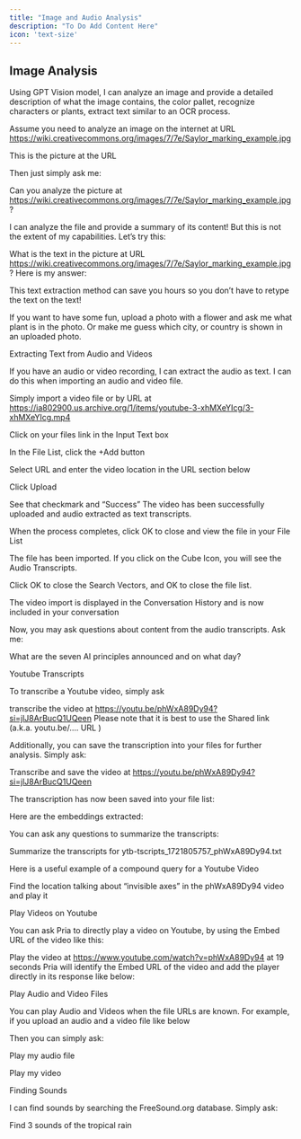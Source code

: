 ```yaml
---
title: "Image and Audio Analysis"
description: "To Do Add Content Here"
icon: 'text-size'
---
```


## Image Analysis

Using GPT Vision model, I can analyze an image and provide a detailed description of what the image contains, the color pallet, recognize characters or plants, extract text similar to an OCR process.

Assume you need to analyze an image on the internet at URL https://wiki.creativecommons.org/images/7/7e/Saylor_marking_example.jpg

This is the picture at the URL


Then just simply ask me:

Can you analyze the picture at https://wiki.creativecommons.org/images/7/7e/Saylor_marking_example.jpg ?

I can analyze the file and provide a summary of its content! But this is not the extent of my capabilities. Let’s try this:

What is the text in the picture at URL https://wiki.creativecommons.org/images/7/7e/Saylor_marking_example.jpg ?
Here is my answer:


This text extraction method can save you hours so you don’t have to retype the text on the text!

If you want to have some fun, upload a photo with a flower and ask me what plant is in the photo. Or make me guess which city, or country is shown in an uploaded photo.

Extracting Text from Audio and Videos

If you have an audio or video recording, I can extract the audio as text. I can do this when importing an audio and video file.

Simply import a video file or by URL at https://ia802900.us.archive.org/1/items/youtube-3-xhMXeYIcg/3-xhMXeYIcg.mp4

Click on your files link in the Input Text box


In the File List, click the +Add button


Select URL and enter the video location in the URL section below


Click Upload


See that checkmark and “Success” The video has been successfully uploaded and audio extracted as text transcripts.

When the process completes, click OK to close and view the file in your File List


The file has been imported. If you click on the Cube Icon, you will see the Audio Transcripts.


Click OK to close the Search Vectors, and OK to close the file list.

The video import is displayed in the Conversation History and is now included in your conversation


Now, you may ask questions about content from the audio transcripts. Ask me:

What are the seven AI principles announced and on what day?

Youtube Transcripts

To transcribe a Youtube video, simply ask


transcribe the video at https://youtu.be/phWxA89Dy94?si=jlJ8ArBucQ1UQeen
Please note that it is best to use the Shared link (a.k.a. youtu.be/…. URL )


Additionally, you can save the transcription into your files for further analysis. Simply ask:

Transcribe and save the video at https://youtu.be/phWxA89Dy94?si=jlJ8ArBucQ1UQeen

The transcription has now been saved into your file list:


Here are the embeddings extracted:


You can ask any questions to summarize the transcripts:

Summarize the transcripts for ytb-tscripts_1721805757_phWxA89Dy94.txt

Here is a useful example of a compound query for a Youtube Video

Find the location talking about “invisible axes” in the phWxA89Dy94 video and play it

Play Videos on Youtube

You can ask Pria to directly play a video on Youtube, by using the Embed URL of the video like this:

Play the video at https://www.youtube.com/watch?v=phWxA89Dy94 at 19 seconds
Pria will identify the Embed URL of the video and add the player directly in its response like below:


Play Audio and Video Files

You can play Audio and Videos when the file URLs are known. For example, if you upload an audio and a video file like below


Then you can simply ask:

Play my audio file

Play my video

Finding Sounds

I can find sounds by searching the FreeSound.org database. Simply ask:

Find 3 sounds of the tropical rain

